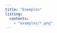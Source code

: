 ```yaml
---
title: "Exemplos"
listing:
  contents:
    - "examples/*.png"
---
```


<!--# tirar - "examples/*.png" -->
<!--# esta listagem é gerada automaticamente e pode ser alterada; ver https://quarto.org/docs/websites/website-listings-custom.html --> 



